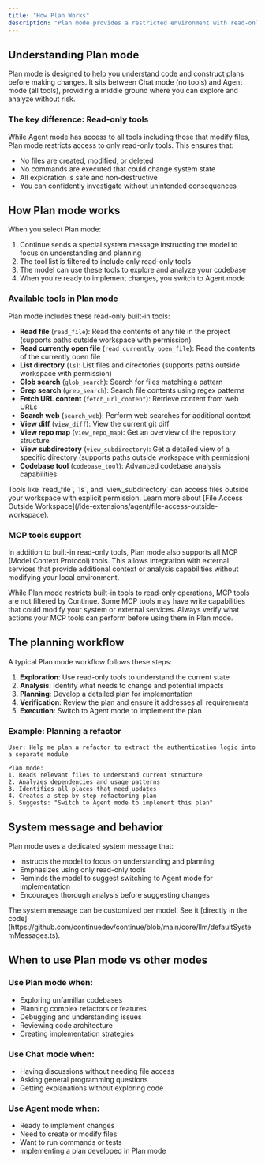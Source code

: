 ```yaml
---
title: "How Plan Works"
description: "Plan mode provides a restricted environment with read-only tools, enabling safe exploration and planning without making changes to your codebase."
---
```


## Understanding Plan mode

Plan mode is designed to help you understand code and construct plans before making changes. It sits between Chat mode (no tools) and Agent mode (all tools), providing a middle ground where you can explore and analyze without risk.

### The key difference: Read-only tools

While Agent mode has access to all tools including those that modify files, Plan mode restricts access to only read-only tools. This ensures that:

- No files are created, modified, or deleted
- No commands are executed that could change system state
- All exploration is safe and non-destructive
- You can confidently investigate without unintended consequences

## How Plan mode works

When you select Plan mode:

1. Continue sends a special system message instructing the model to focus on understanding and planning
2. The tool list is filtered to include only read-only tools
3. The model can use these tools to explore and analyze your codebase
4. When you're ready to implement changes, you switch to Agent mode

### Available tools in Plan mode

Plan mode includes these read-only built-in tools:

- **Read file** (`read_file`): Read the contents of any file in the project (supports paths outside workspace with permission)
- **Read currently open file** (`read_currently_open_file`): Read the contents of the currently open file
- **List directory** (`ls`): List files and directories (supports paths outside workspace with permission)
- **Glob search** (`glob_search`): Search for files matching a pattern
- **Grep search** (`grep_search`): Search file contents using regex patterns
- **Fetch URL content** (`fetch_url_content`): Retrieve content from web URLs
- **Search web** (`search_web`): Perform web searches for additional context
- **View diff** (`view_diff`): View the current git diff
- **View repo map** (`view_repo_map`): Get an overview of the repository structure
- **View subdirectory** (`view_subdirectory`): Get a detailed view of a specific directory (supports paths outside workspace with permission)
- **Codebase tool** (`codebase_tool`): Advanced codebase analysis capabilities

<Info>
  Tools like `read_file`, `ls`, and `view_subdirectory` can access files outside your workspace with explicit permission. Learn more about [File Access Outside Workspace](/ide-extensions/agent/file-access-outside-workspace).
</Info>

### MCP tools support

In addition to built-in read-only tools, Plan mode also supports all MCP (Model Context Protocol) tools. This allows integration with external services that provide additional context or analysis capabilities without modifying your local environment.

<Info>
  While Plan mode restricts built-in tools to read-only operations, MCP tools
  are not filtered by Continue. Some MCP tools may have write capabilities that
  could modify your system or external services. Always verify what actions your
  MCP tools can perform before using them in Plan mode.
</Info>

## The planning workflow

A typical Plan mode workflow follows these steps:

1. **Exploration**: Use read-only tools to understand the current state
2. **Analysis**: Identify what needs to change and potential impacts
3. **Planning**: Develop a detailed plan for implementation
4. **Verification**: Review the plan and ensure it addresses all requirements
5. **Execution**: Switch to Agent mode to implement the plan

### Example: Planning a refactor

```
User: Help me plan a refactor to extract the authentication logic into a separate module

Plan mode:
1. Reads relevant files to understand current structure
2. Analyzes dependencies and usage patterns
3. Identifies all places that need updates
4. Creates a step-by-step refactoring plan
5. Suggests: "Switch to Agent mode to implement this plan"
```

## System message and behavior

Plan mode uses a dedicated system message that:

- Instructs the model to focus on understanding and planning
- Emphasizes using only read-only tools
- Reminds the model to suggest switching to Agent mode for implementation
- Encourages thorough analysis before suggesting changes

<Info>
  The system message can be customized per model. See it [directly in
  the
  code](https://github.com/continuedev/continue/blob/main/core/llm/defaultSystemMessages.ts).
</Info>

## When to use Plan mode vs other modes

### Use Plan mode when:

- Exploring unfamiliar codebases
- Planning complex refactors or features
- Debugging and understanding issues
- Reviewing code architecture
- Creating implementation strategies

### Use Chat mode when:

- Having discussions without needing file access
- Asking general programming questions
- Getting explanations without exploring code

### Use Agent mode when:

- Ready to implement changes
- Need to create or modify files
- Want to run commands or tests
- Implementing a plan developed in Plan mode
